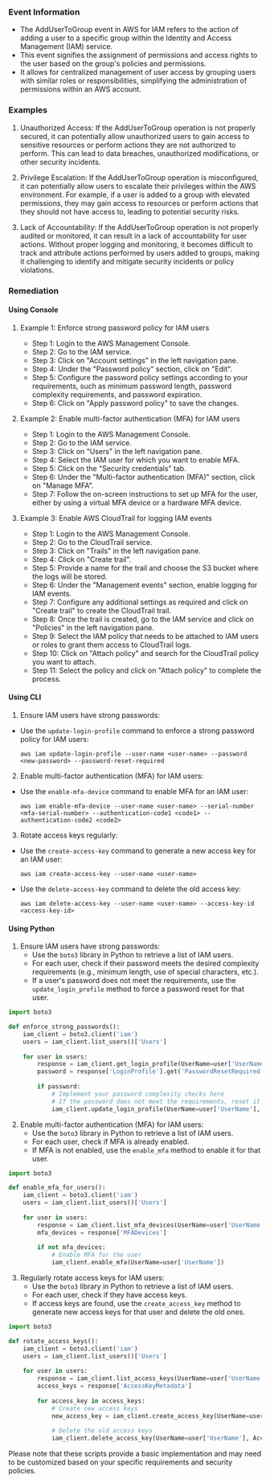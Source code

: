 
### Event Information

- The AddUserToGroup event in AWS for IAM refers to the action of adding a user to a specific group within the Identity and Access Management (IAM) service.
- This event signifies the assignment of permissions and access rights to the user based on the group's policies and permissions.
- It allows for centralized management of user access by grouping users with similar roles or responsibilities, simplifying the administration of permissions within an AWS account.


### Examples

1. Unauthorized Access: If the AddUserToGroup operation is not properly secured, it can potentially allow unauthorized users to gain access to sensitive resources or perform actions they are not authorized to perform. This can lead to data breaches, unauthorized modifications, or other security incidents.

2. Privilege Escalation: If the AddUserToGroup operation is misconfigured, it can potentially allow users to escalate their privileges within the AWS environment. For example, if a user is added to a group with elevated permissions, they may gain access to resources or perform actions that they should not have access to, leading to potential security risks.

3. Lack of Accountability: If the AddUserToGroup operation is not properly audited or monitored, it can result in a lack of accountability for user actions. Without proper logging and monitoring, it becomes difficult to track and attribute actions performed by users added to groups, making it challenging to identify and mitigate security incidents or policy violations.

### Remediation

#### Using Console

1. Example 1: Enforce strong password policy for IAM users
   - Step 1: Login to the AWS Management Console.
   - Step 2: Go to the IAM service.
   - Step 3: Click on "Account settings" in the left navigation pane.
   - Step 4: Under the "Password policy" section, click on "Edit".
   - Step 5: Configure the password policy settings according to your requirements, such as minimum password length, password complexity requirements, and password expiration.
   - Step 6: Click on "Apply password policy" to save the changes.

2. Example 2: Enable multi-factor authentication (MFA) for IAM users
   - Step 1: Login to the AWS Management Console.
   - Step 2: Go to the IAM service.
   - Step 3: Click on "Users" in the left navigation pane.
   - Step 4: Select the IAM user for which you want to enable MFA.
   - Step 5: Click on the "Security credentials" tab.
   - Step 6: Under the "Multi-factor authentication (MFA)" section, click on "Manage MFA".
   - Step 7: Follow the on-screen instructions to set up MFA for the user, either by using a virtual MFA device or a hardware MFA device.

3. Example 3: Enable AWS CloudTrail for logging IAM events
   - Step 1: Login to the AWS Management Console.
   - Step 2: Go to the CloudTrail service.
   - Step 3: Click on "Trails" in the left navigation pane.
   - Step 4: Click on "Create trail".
   - Step 5: Provide a name for the trail and choose the S3 bucket where the logs will be stored.
   - Step 6: Under the "Management events" section, enable logging for IAM events.
   - Step 7: Configure any additional settings as required and click on "Create trail" to create the CloudTrail trail.
   - Step 8: Once the trail is created, go to the IAM service and click on "Policies" in the left navigation pane.
   - Step 9: Select the IAM policy that needs to be attached to IAM users or roles to grant them access to CloudTrail logs.
   - Step 10: Click on "Attach policy" and search for the CloudTrail policy you want to attach.
   - Step 11: Select the policy and click on "Attach policy" to complete the process.

#### Using CLI

1. Ensure IAM users have strong passwords:
- Use the `update-login-profile` command to enforce a strong password policy for IAM users:
  ```
  aws iam update-login-profile --user-name <user-name> --password <new-password> --password-reset-required
  ```

2. Enable multi-factor authentication (MFA) for IAM users:
- Use the `enable-mfa-device` command to enable MFA for an IAM user:
  ```
  aws iam enable-mfa-device --user-name <user-name> --serial-number <mfa-serial-number> --authentication-code1 <code1> --authentication-code2 <code2>
  ```

3. Rotate access keys regularly:
- Use the `create-access-key` command to generate a new access key for an IAM user:
  ```
  aws iam create-access-key --user-name <user-name>
  ```
- Use the `delete-access-key` command to delete the old access key:
  ```
  aws iam delete-access-key --user-name <user-name> --access-key-id <access-key-id>
  ```

#### Using Python

1. Ensure IAM users have strong passwords:
   - Use the `boto3` library in Python to retrieve a list of IAM users.
   - For each user, check if their password meets the desired complexity requirements (e.g., minimum length, use of special characters, etc.).
   - If a user's password does not meet the requirements, use the `update_login_profile` method to force a password reset for that user.

```python
import boto3

def enforce_strong_passwords():
    iam_client = boto3.client('iam')
    users = iam_client.list_users()['Users']
    
    for user in users:
        response = iam_client.get_login_profile(UserName=user['UserName'])
        password = response['LoginProfile'].get('PasswordResetRequired')
        
        if password:
            # Implement your password complexity checks here
            # If the password does not meet the requirements, reset it
            iam_client.update_login_profile(UserName=user['UserName'], PasswordResetRequired=True)
```

2. Enable multi-factor authentication (MFA) for IAM users:
   - Use the `boto3` library in Python to retrieve a list of IAM users.
   - For each user, check if MFA is already enabled.
   - If MFA is not enabled, use the `enable_mfa` method to enable it for that user.

```python
import boto3

def enable_mfa_for_users():
    iam_client = boto3.client('iam')
    users = iam_client.list_users()['Users']
    
    for user in users:
        response = iam_client.list_mfa_devices(UserName=user['UserName'])
        mfa_devices = response['MFADevices']
        
        if not mfa_devices:
            # Enable MFA for the user
            iam_client.enable_mfa(UserName=user['UserName'])
```

3. Regularly rotate access keys for IAM users:
   - Use the `boto3` library in Python to retrieve a list of IAM users.
   - For each user, check if they have access keys.
   - If access keys are found, use the `create_access_key` method to generate new access keys for that user and delete the old ones.

```python
import boto3

def rotate_access_keys():
    iam_client = boto3.client('iam')
    users = iam_client.list_users()['Users']
    
    for user in users:
        response = iam_client.list_access_keys(UserName=user['UserName'])
        access_keys = response['AccessKeyMetadata']
        
        for access_key in access_keys:
            # Create new access keys
            new_access_key = iam_client.create_access_key(UserName=user['UserName'])
            
            # Delete the old access keys
            iam_client.delete_access_key(UserName=user['UserName'], AccessKeyId=access_key['AccessKeyId'])
```

Please note that these scripts provide a basic implementation and may need to be customized based on your specific requirements and security policies.

